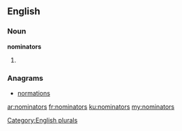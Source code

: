 ==English==

===Noun===
'''nominators'''

# {{plural of|[[nominator]]}}

===Anagrams===
* [[normations#English|normations]]

[[Category:English plurals]]

[[ar:nominators]]
[[fr:nominators]]
[[ku:nominators]]
[[my:nominators]]